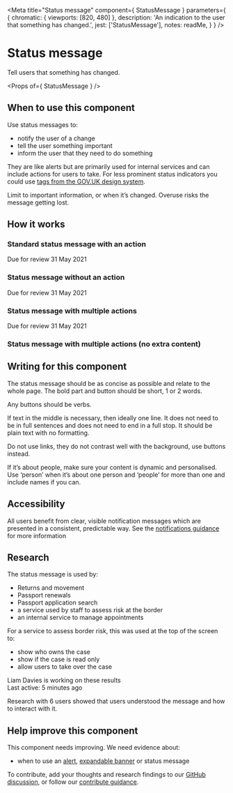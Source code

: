 
<Meta
  title="Status message"
  component={ StatusMessage }
  parameters={ {
    chromatic: { viewports: [820, 480] },
    description: 'An indication to the user that something has changed.',
    jest: ['StatusMessage'],
    notes: readMe,
  } }
/>

# Status message

Tell users that something has changed.

<Preview withToolbar>
  <Story name="StatusMessage">
    <StatusMessage status="On hold" />
  </Story>
</Preview>

<Props of={ StatusMessage } />

## When to use this component

Use status messages to:

  - notify the user of a change
  - tell the user something important
  - inform the user that they need to do something

They are like alerts but are primarily used for internal services and can include actions for users to take.
For less prominent status indicators you could use <A href="https://design-system.service.gov.uk/components/tag/">tags from the GOV.UK design system</A>.

Limit to important information, or when it’s changed. Overuse risks the message getting lost. 

## How it works

### Standard status message with an action

<Preview>
  <Story name="Standard">
    <StatusMessage status="On hold" actions={[{ href: "#", text: "Review" }]}>
      Due for review 31 May 2021
    </StatusMessage>
  </Story>
</Preview>

### Status message without an action

<Preview>
	<Story name="Standard without action">
		<StatusMessage status="On hold">Due for review 31 May 2021</StatusMessage>
	</Story>
</Preview>

### Status message with multiple actions

<Preview>
  <Story name="MultipleActions">
    <StatusMessage status="On hold" actions={[
        { href: "#", text: "Review" },
        { href: "#", text: "Extend hold" },
      ]}>
      Due for review 31 May 2021
    </StatusMessage>
  </Story>
</Preview>
 
### Status message with multiple actions (no extra content)

<Preview>
  <Story name="MultipleActions no extra content">
    <StatusMessage
      status="On hold"
      actions={[
        { href: "#", text: "Review" },
        { href: "#", text: "Extend hold" },
      ]}>
    </StatusMessage>
  </Story>
</Preview>

## Writing for this component
The status message should be as concise as possible and relate to the whole page. The bold part and button should be short, 1 or 2 words. 

Any buttons should be verbs. 

If text in the middle is necessary, then ideally one line. It does not need to be in full sentences and does not need to end in a full stop. It should be plain text with no formatting. 

Do not use links, they do not contrast well with the background, use buttons instead. 

If it’s about people, make sure your content is dynamic and personalised. Use ‘person’ when it’s about one person and ‘people’ for more than one and include names if you can. 

## Accessibility

All users benefit from clear, visible notification messages which are presented in a consistent, predictable way. See the <a href="/accessibility/notifications">notifications guidance</a> for more information

## Research

The status message is used by:

  - Returns and movement
  - Passport renewals
  - Passport application search
  - a service used by staff to assess risk at the border
  - an internal service to manage appointments

For a service to assess border risk, this was used at the top of the screen to:

- show who owns the case
- show if the case is read only
- allow users to take over the case

<Preview>
  <Story name="ExampleFromIntenalService">
    <StatusMessage
      status="Read only"
      actions={[{ href: "#", text: "Take over" }]}>
      Liam Davies is working on these results
      <br />
      Last active: 5 minutes ago
    </StatusMessage>
  </Story>
</Preview>

Research with 6 users showed that users understood the message and how to interact with it.

## Help improve this component

This component needs improving. We need evidence about:

- when to use an [alert](/components?name=Alert), [expandable banner](/components?name=Expandable%20banner) or status message

To contribute, add your thoughts and research findings to our [GitHub discussion](https://github.com/UKHomeOffice/design-system/discussions/419), or follow our [contribute guidance](/contribute).
